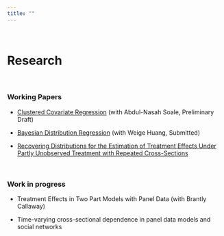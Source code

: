 ```yaml
---
title: ""
---
```

<br> 

# **Research**

<br>

### **Working Papers**

* [Clustered Covariate Regression](https://www.researchgate.net/publication/333207469_Clustered_covariate_regression) (with Abdul-Nasah Soale, Preliminary Draft)

* [Bayesian Distribution Regression](https://papers.ssrn.com/sol3/papers.cfm?abstract_id=3048658) (with Weige Huang, Submitted)  

* [Recovering Distributions for the Estimation of Treatment Effects Under Partly Unobserved Treatment with Repeated Cross-Sections](https://papers.ssrn.com/sol3/papers.cfm?abstract_id=3194286)

<!-- Commented out: -->

<!--
* <a href="Huang&Tsyawo2018_4.pdf#" class="download" title=" ">Bayesian Distribution Regression</a> [[Submitted]](with Weige Huang)
-->

<br>

### **Work in progress**

* Treatment Effects in Two Part Models with Panel Data (with Brantly Callaway)

* Time-varying cross-sectional dependence in panel data models and social networks
